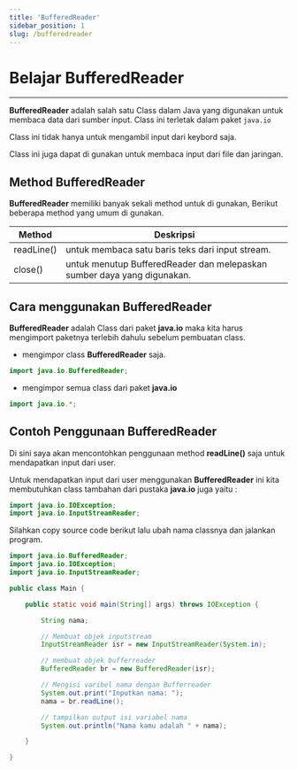 ```yaml
---
title: 'BufferedReader'
sidebar_position: 1
slug: /bufferedreader
---
```


# Belajar BufferedReader

<hr />

**BufferedReader** adalah salah satu Class dalam Java yang digunakan untuk membaca data dari sumber input. Class ini terletak dalam paket `java.io`

Class ini tidak hanya untuk mengambil input dari keybord saja.

Class ini juga dapat di gunakan untuk membaca input dari file dan jaringan.

## Method BufferedReader

**BufferedReader** memiliki banyak sekali method untuk di gunakan, Berikut beberapa method yang umum di gunakan.

| **Method** | **Deskripsi**                                                           |
| ---------- | ----------------------------------------------------------------------- |
| readLine() | untuk membaca satu baris teks dari input stream.                        |
| close()    | untuk menutup BufferedReader dan melepaskan sumber daya yang digunakan. |

## Cara menggunakan BufferedReader

**BufferedReader** adalah Class dari paket **java.io** maka kita harus mengimport paketnya terlebih dahulu sebelum pembuatan class.

- mengimpor class **BufferedReader** saja.

```java
import java.io.BufferedReader;
```

- mengimpor semua class dari paket **java.io**

```java
import java.io.*;
```

## Contoh Penggunaan BufferedReader

Di sini saya akan mencontohkan penggunaan method **readLine()** saja untuk mendapatkan input dari user.

Untuk mendapatkan input dari user menggunakan **BufferedReader** ini kita membutuhkan class tambahan dari pustaka **java.io** juga yaitu :

```java
import java.io.IOException;
import java.io.InputStreamReader;
```

Silahkan copy source code berikut lalu ubah nama classnya dan jalankan program.

```java
import java.io.BufferedReader;
import java.io.IOException;
import java.io.InputStreamReader;

public class Main {

    public static void main(String[] args) throws IOException {

        String nama;

        // Membuat objek inputstream
        InputStreamReader isr = new InputStreamReader(System.in);

        // membuat objek bufferreader
        BufferedReader br = new BufferedReader(isr);

        // Mengisi varibel nama dengan Bufferreader
        System.out.print("Inputkan nama: ");
        nama = br.readLine();

        // tampilkan output isi variabel nama
        System.out.println("Nama kamu adalah " + nama);

    }

}
```
